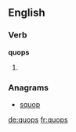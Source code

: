 ==English==

===Verb===
'''quops'''

# {{en-third-person singular of|quop}}

===Anagrams===
* [[squop#English|squop]]

[[de:quops]]
[[fr:quops]]